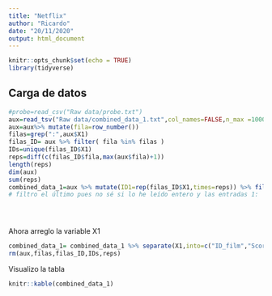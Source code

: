 ```yaml
---
title: "Netflix"
author: "Ricardo"
date: "20/11/2020"
output: html_document
---
```


```r
knitr::opts_chunk$set(echo = TRUE)
library(tidyverse)
```


## Carga de datos

```r
#probe=read_csv("Raw data/probe.txt")
aux=read_tsv("Raw data/combined_data_1.txt",col_names=FALSE,n_max =10000)# leo 10^4 lo leo con tabulador para que lea una varable
aux=aux%>% mutate(fila=row_number())
filas=grep(":",aux$X1)
filas_ID= aux %>% filter( fila %in% filas )
IDs=unique(filas_ID$X1)
reps=diff(c(filas_ID$fila,max(aux$fila)+1))
length(reps)
dim(aux)
sum(reps)
combined_data_1=aux %>% mutate(ID1=rep(filas_ID$X1,times=reps)) %>% filter(!(fila %in% filas) ) %>% filter(ID1==ID1[length(IDs)])
# filtro el último pues no sé si lo he leído entero y las entradas 1:





```



Ahora arreglo la variable X1


```r
combined_data_1= combined_data_1 %>% separate(X1,into=c("ID_film","Score","data"),sep=",")
rm(aux,filas,filas_ID,IDs,reps)
```
Visualizo la tabla

```r
knitr::kable(combined_data_1)
```

